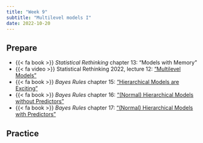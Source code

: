 ```yaml
---
title: "Week 9"
subtitle: "Multilevel models I"
date: 2022-10-20
---
```


## Prepare

- {{< fa book >}} *Statistical Rethinking* chapter 13: "Models with Memory"
- {{< fa video >}} Statistical Rethinking 2022, lecture 12: ["Multilevel Models"](https://youtu.be/SocRgsf202M)
- {{< fa book >}} *Bayes Rules* chapter 15: ["Hierarchical Models are Exciting"](https://www.bayesrulesbook.com/chapter-15.html)
- {{< fa book >}} *Bayes Rules* chapter 16: ["(Normal) Hierarchical Models without Predictors"](https://www.bayesrulesbook.com/chapter-16.html)
- {{< fa book >}} *Bayes Rules* chapter 17: ["(Normal) Hierarchical Models with Predictors"](https://www.bayesrulesbook.com/chapter-17.html)


## Practice

